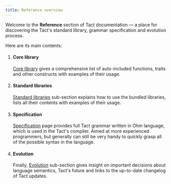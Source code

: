 ```yaml
---
title: Reference overview
---
```



Welcome to the **Reference** section of Tact documentation — a place for discovering the Tact's standard library, grammar specification and evolution process.

Here are its main contents:

<Steps>

1. #### Core library

   [Core library](/ref/core-base) gives a comprehensive list of auto-included functions, traits and other constructs with examples of their usage.

   <CardGrid>
     <LinkCard
       title="Go to the Core library"
       href="/ref/core-base"
     />
   </CardGrid>

2. #### Standard libraries

   [Standard libraries](/ref/standard-libraries) sub-section explains how to use the bundled libraries, lists all their contents with examples of their usage.

   <CardGrid>
     <LinkCard
       title="Go to Standard libraries"
       href="/ref/standard-libraries"
     />
   </CardGrid>

3. #### Specification

   [Specification](/ref/spec) page provides full Tact grammar written in Ohm language, which is used in the Tact's compiler. Aimed at more experienced programmers, but generally can still be very handy to quickly grasp all of the possible syntax in the language.

   <CardGrid>
     <LinkCard
       title="Go to the Specification"
       href="/ref/spec"
     />
   </CardGrid>

4. #### Evolution

   Finally, [Evolution](/ref/evolution/overview) sub-section gives insight on important decisions about language semantics, Tact's future and links to the up-to-date changelog of Tact updates.

   <CardGrid>
     <LinkCard
       title="Go to the Evolution"
       href="/ref/evolution/overview"
     />
   </CardGrid>

</Steps>
